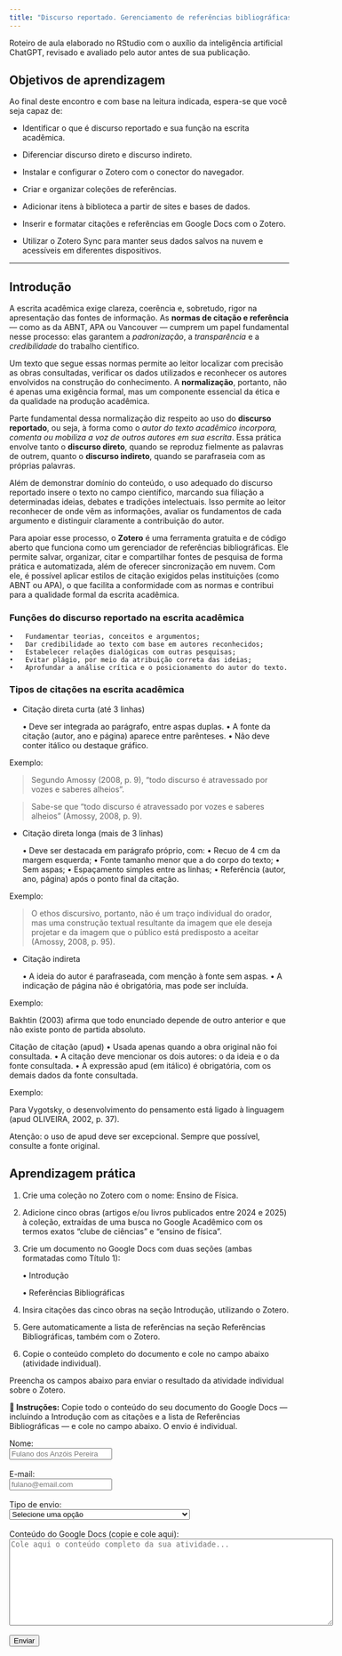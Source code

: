 ```yaml
---
title: "Discurso reportado. Gerenciamento de referências bibliográficas"
---
```


Roteiro de aula elaborado no RStudio com o auxílio da inteligência artificial ChatGPT, revisado e avaliado pelo autor antes de sua publicação.

## Objetivos de aprendizagem

Ao final deste encontro e com base na leitura indicada, espera-se que você seja capaz de:

-   Identificar o que é discurso reportado e sua função na escrita acadêmica.

-   Diferenciar discurso direto e discurso indireto.

-   Instalar e configurar o Zotero com o conector do navegador.

-   Criar e organizar coleções de referências.

-   Adicionar itens à biblioteca a partir de sites e bases de dados.

-   Inserir e formatar citações e referências em Google Docs com o Zotero.

-   Utilizar o Zotero Sync para manter seus dados salvos na nuvem e acessíveis em diferentes dispositivos.

------------------------------------------------------------------------

## Introdução

A escrita acadêmica exige clareza, coerência e, sobretudo, rigor na apresentação das fontes de informação. As **normas de citação e referência** — como as da ABNT, APA ou Vancouver — cumprem um papel fundamental nesse processo: elas garantem a *padronização*, a *transparência* e a *credibilidade* do trabalho científico.

Um texto que segue essas normas permite ao leitor localizar com precisão as obras consultadas, verificar os dados utilizados e reconhecer os autores envolvidos na construção do conhecimento. A **normalização**, portanto, não é apenas uma exigência formal, mas um componente essencial da ética e da qualidade na produção acadêmica.

Parte fundamental dessa normalização diz respeito ao uso do **discurso reportado**, ou seja, à forma como o *autor do texto acadêmico incorpora, comenta ou mobiliza a voz de outros autores em sua escrita*. Essa prática envolve tanto o **discurso direto**, quando se reproduz fielmente as palavras de outrem, quanto o **discurso indireto**, quando se parafraseia com as próprias palavras.

Além de demonstrar domínio do conteúdo, o uso adequado do discurso reportado insere o texto no campo científico, marcando sua filiação a determinadas ideias, debates e tradições intelectuais. Isso permite ao leitor reconhecer de onde vêm as informações, avaliar os fundamentos de cada argumento e distinguir claramente a contribuição do autor.

Para apoiar esse processo, o **Zotero** é uma ferramenta gratuita e de código aberto que funciona como um gerenciador de referências bibliográficas. Ele permite salvar, organizar, citar e compartilhar fontes de pesquisa de forma prática e automatizada, além de oferecer sincronização em nuvem. Com ele, é possível aplicar estilos de citação exigidos pelas instituições (como ABNT ou APA), o que facilita a conformidade com as normas e contribui para a qualidade formal da escrita acadêmica.

### Funções do discurso reportado na escrita acadêmica

```         
•   Fundamentar teorias, conceitos e argumentos;
•   Dar credibilidade ao texto com base em autores reconhecidos;
•   Estabelecer relações dialógicas com outras pesquisas;
•   Evitar plágio, por meio da atribuição correta das ideias;
•   Aprofundar a análise crítica e o posicionamento do autor do texto.
```

### Tipos de citações na escrita acadêmica

-   Citação direta curta (até 3 linhas)

    • Deve ser integrada ao parágrafo, entre aspas duplas. • A fonte da citação (autor, ano e página) aparece entre parênteses. • Não deve conter itálico ou destaque gráfico.

Exemplo:

> Segundo Amossy (2008, p. 9), “todo discurso é atravessado por vozes e saberes alheios”.

> Sabe-se que “todo discurso é atravessado por vozes e saberes alheios” (Amossy, 2008, p. 9).

-   Citação direta longa (mais de 3 linhas)

    • Deve ser destacada em parágrafo próprio, com: • Recuo de 4 cm da margem esquerda; • Fonte tamanho menor que a do corpo do texto; • Sem aspas; • Espaçamento simples entre as linhas; • Referência (autor, ano, página) após o ponto final da citação.

Exemplo:

> O ethos discursivo, portanto, não é um traço individual do orador, mas uma construção textual resultante da imagem que ele deseja projetar e da imagem que o público está predisposto a aceitar (Amossy, 2008, p. 95).

-   Citação indireta

    • A ideia do autor é parafraseada, com menção à fonte sem aspas. • A indicação de página não é obrigatória, mas pode ser incluída.

Exemplo:

Bakhtin (2003) afirma que todo enunciado depende de outro anterior e que não existe ponto de partida absoluto.

Citação de citação (apud) • Usada apenas quando a obra original não foi consultada. • A citação deve mencionar os dois autores: o da ideia e o da fonte consultada. • A expressão apud (em itálico) é obrigatória, com os demais dados da fonte consultada.

Exemplo:

Para Vygotsky, o desenvolvimento do pensamento está ligado à linguagem (apud OLIVEIRA, 2002, p. 37).

Atenção: o uso de apud deve ser excepcional. Sempre que possível, consulte a fonte original.

## Aprendizagem prática

1.  Crie uma coleção no Zotero com o nome: Ensino de Física.

2.  Adicione cinco obras (artigos e/ou livros publicados entre 2024 e 2025) à coleção, extraídas de uma busca no Google Acadêmico com os termos exatos "clube de ciências" e "ensino de física".

3.  Crie um documento no Google Docs com duas seções (ambas formatadas como Título 1):

    • Introdução

    • Referências Bibliográficas

4.  Insira citações das cinco obras na seção Introdução, utilizando o Zotero.

5.  Gere automaticamente a lista de referências na seção Referências Bibliográficas, também com o Zotero.

6.  Copie o conteúdo completo do documento e cole no campo abaixo (atividade individual).

<p>Preencha os campos abaixo para enviar o resultado da atividade individual sobre o Zotero.</p>

::: formulario
```{=html}
<!-- Formulário de envio da atividade Zotero -->
<p><strong>🔎 Instruções:</strong> Copie todo o conteúdo do seu documento do Google Docs — incluindo a Introdução com as citações e a lista de Referências Bibliográficas — e cole no campo abaixo. O envio é individual.</p>

<form id="form-zotero">
  <label>Nome:<br>
    <input type="text" name="nome" required placeholder="Fulano dos Anzóis Pereira">
  </label><br><br>

  <label>E-mail:<br>
    <input type="email" name="email" required placeholder="fulano@email.com">
  </label><br><br>

  <label>Tipo de envio:<br>
    <select name="tipo" required>
      <option value="">Selecione uma opção</option>
      <option value="Texto Zotero">Texto com citações e referências (atividade Zotero)</option>
    </select>
  </label><br><br>

  <label>Conteúdo do Google Docs (copie e cole aqui):<br>
    <textarea name="texto" rows="10" cols="70" required placeholder="Cole aqui o conteúdo completo da sua atividade..."></textarea>
  </label><br><br>

  <button type="submit">Enviar</button>
</form>

<p id="mensagem-zotero"></p>

<script>
  document.getElementById("form-zotero").addEventListener("submit", function(event) {
    event.preventDefault();
    const dados = Object.fromEntries(new FormData(this).entries());

    fetch("https://script.google.com/macros/s/AKfycbzpbVBcZhN1DCYk3TzK2VOt6oVmKgbX2pa0_lp95Bt-S2fpI1ip-RKad_PHxeVgAA_G/exec", {
      method: "POST",
      mode: "no-cors",
      body: JSON.stringify(dados)
    }).then(() => {
      document.getElementById("mensagem-zotero").innerText = "✅ Texto enviado com sucesso!";
      this.reset();
    }).catch(() => {
      document.getElementById("mensagem-zotero").innerText = "❌ Erro ao enviar o texto.";
    });
  });
</script>
```
:::

<br/><br/>

